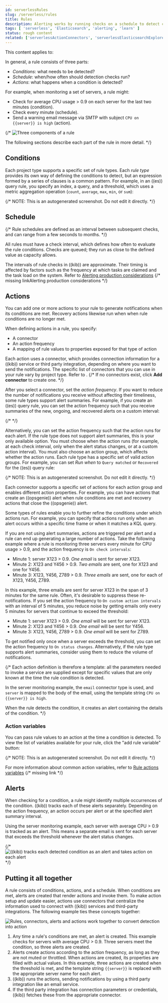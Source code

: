 ```yaml
---
id: serverlessRules
slug: /serverless/rules
title: Rules
description: Alerting works by running checks on a schedule to detect conditions defined by a rule.
tags: [ 'serverless', 'Elasticsearch', 'alerting', 'learn' ]
status: rough content
related: ['serverlessActionConnectors', 'serverlessElasticsearchExploreYourDataAlertings']
---
```



<RoughContent />

This content applies to: <DocBadge template="elasticsearch" slug="/serverless/elasticsearch/what-is-elasticsearch-serverless" />

In general, a rule consists of three parts: 

* _Conditions_: what needs to be detected?
* _Schedule_: when/how often should detection checks run?
* _Actions_: what happens when a condition is detected?

For example, when monitoring a set of servers, a rule might:

* Check for average CPU usage > 0.9 on each server for the last two minutes (condition).
* Check every minute (schedule).
* Send a warning email message via SMTP with subject `CPU on {{server}} is high` (action).

{/* ![Three components of a rule](images/alerting/what-is-a-rule.svg)

The following sections describe each part of the rule in more detail. */}

## Conditions

Each project type supports a specific set of rule types.
Each _rule type_ provides its own way of defining the conditions to detect, but an expression formed by a series of clauses is a common pattern.
For example, in an ((es)) query rule, you specify an index, a query, and a threshold, which uses a metric aggregation operation (`count`, `average`, `max`, `min`, or `sum`):

<DocImage size="l" url="images/es-query-rule-conditions.png" alt="UI for defining rule conditions in an ((es)) query rule" />
{/* NOTE: This is an autogenerated screenshot. Do not edit it directly. */}

## Schedule

{/* Rule schedules are defined as an interval between subsequent checks, and can range from a few seconds to months. */}

All rules must have a check interval, which defines how often to evaluate the rule conditions.
Checks are queued; they run as close to the defined value as capacity allows.

<DocCallOut title="Important" color="warning">

The intervals of rule checks in ((kib)) are approximate. Their timing is affected by factors such as the frequency at which tasks are claimed and the task load on the system. Refer to [Alerting production considerations](((kibana-ref))/alerting-production-considerations.html)
{/*<DocBadge><DocIcon size="s" type="unlink" title="missing link"/> missing link</DocBadge><DocLink id="enKibanaAlertingProductionConsiderations">Alerting production considerations</DocLink> */}

</DocCallOut>

## Actions

You can add one or more actions to your rule to generate notifications when its conditions are met.
Recovery actions likewise run when when rule conditions are no longer met.

When defining actions in a rule, you specify:

* A connector
* An action frequency
* A mapping of rule values to properties exposed for that type of action

Each action uses a connector, which provides connection information for a ((kib)) service or third party integration, depending on where you want to send the notifications.
The specific list of connectors that you can use in your rule vary by project type.
Refer to <DocLink id="serverlessActionConnectors" />.
{/* If no connectors exist, click **Add connector** to create one. */}

After you select a connector, set the _action frequency_.
If you want to reduce the number of notifications you receive without affecting their timeliness, some rule types support alert summaries.
For example, if you create an ((es)) query rule, you can set the action frequency such that you receive summaries of the new, ongoing, and recovered alerts on a custom interval:

<DocImage size="l" url="images/es-query-rule-action-summary.png" alt="UI for defining rule conditions in an ((es)) query rule" />

{/* <DocCallOut title="If you choose a custom action interval, it cannot be shorter than the rule's check interval." /> */}

Alternatively, you can set the action frequency such that the action runs for each alert.
If the rule type does not support alert summaries, this is your only available option.
You must choose when the action runs (for example, at each check interval, only when the alert status changes, or at a custom action interval).
You must also choose an action group, which affects whether the action runs.
Each rule type has a specific set of valid action groups.
For example, you can set *Run when* to `Query matched` or `Recovered` for the ((es)) query rule:

<DocImage size="l" url="images/es-query-rule-recovery-action.png" alt="UI for defining a recovery action" />
{/* NOTE: This is an autogenerated screenshot. Do not edit it directly. */}

Each connector supports a specific set of actions for each action group and enables different action properties.
For example, you can have actions that create an ((opsgenie)) alert when rule conditions are met and recovery actions that close the ((opsgenie)) alert.

Some types of rules enable you to further refine the conditions under which actions run.
For example, you can specify that actions run only when an alert occurs within a specific time frame or when it matches a KQL query.

<DocCallOut id="alerting-concepts-suppressing-duplicate-notifications" title="Tip">

If you are not using alert summaries, actions are triggered per alert and a rule can end up generating a large number of actions. Take the following example where a rule is monitoring three servers every minute for CPU usage > 0.9, and the action frequency is `On check intervals`:

* Minute 1: server X123 > 0.9. _One email_ is sent for server X123.
* Minute 2: X123 and Y456 > 0.9. _Two emails_ are sent, one for X123 and one for Y456.
* Minute 3: X123, Y456, Z789 > 0.9. _Three emails_ are sent, one for each of X123, Y456, Z789.

In this example, three emails are sent for server X123 in the span of 3 minutes for the same rule. Often, it's desirable to suppress these re-notifications. If
you set the action frequency to `On custom action intervals` with an interval of 5 minutes, you reduce noise by getting emails only every 5 minutes for
servers that continue to exceed the threshold:

* Minute 1: server X123 > 0.9. _One email_ will be sent for server X123.
* Minute 2: X123 and Y456 > 0.9. _One email_ will be sent for Y456.
* Minute 3: X123, Y456, Z789 > 0.9. _One email_ will be sent for Z789.

To get notified only once when a server exceeds the threshold, you can set the action frequency to `On status changes`. Alternatively, if the rule type supports alert summaries, consider using them to reduce the volume of notifications.

</DocCallOut>

{/*
Each action definition is therefore a template: all the parameters needed to invoke a service are supplied except for specific values that are only known at the time the rule condition is detected. 

In the server monitoring example, the `email` connector type is used, and `server` is mapped to the body of the email, using the template string `CPU on {{server}} is high`.

When the rule detects the condition, it creates an alert containing the details of the condition. */}

### Action variables

You can pass rule values to an action at the time a condition is detected.
To view the list of variables available for your rule, click the "add rule variable" button:

<DocImage size="l" url="images/es-query-rule-action-variables.png" alt="Passing rule values to an action" />
{/* NOTE: This is an autogenerated screenshot. Do not edit it directly. */}

For more information about common action variables, refer to [Rule actions variables](((kibana-ref))/rule-action-variables.html)
{/* <DocBadge><DocIcon size="s" type="unlink" title="missing link"/> missing link</DocBadge> */}

## Alerts

When checking for a condition, a rule might identify multiple occurrences of the condition.
((kib)) tracks each of these alerts separately.
Depending on the action frequency, an action occurs per alert or at the specified alert summary interval.

Using the server monitoring example, each server with average CPU > 0.9 is tracked as an alert.
This means a separate email is sent for each server that exceeds the threshold whenever the alert status changes.

{/* ![((kib)) tracks each detected condition as an alert and takes action on each alert](images/alerting.svg) */}

## Putting it all together

A rule consists of conditions, actions, and a schedule.
When conditions are met, alerts are created that render actions and invoke them.
To make action setup and update easier, actions use connectors that centralize the information used to connect with ((kib)) services and third-party integrations.
The following example ties these concepts together:

![Rules, connectors, alerts and actions work together to convert detection into action](images/rule-concepts-summary.svg)

1. Any time a rule's conditions are met, an alert is created. This example checks for servers with average CPU \> 0.9. Three servers meet the condition, so three alerts are created. 
1. Alerts create actions according to the action frequency, as long as they are not muted or throttled. When actions are created, its properties are filled with actual values. In this example, three actions are created when the threshold is met, and the template string `{{server}}` is replaced with the appropriate server name for each alert.
1. ((kib)) runs the actions, sending notifications by using a third party integration like an email service.
1. If the third party integration has connection parameters or credentials, ((kib)) fetches these from the appropriate connector.
